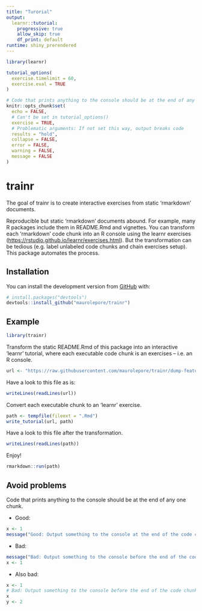 ```yaml
---
title: "Turorial"
output: 
  learnr::tutorial:
    progressive: true
    allow_skip: true
    df_print: default
runtime: shiny_prerendered
---
```



```r
library(learnr)

tutorial_options(
  exercise.timelimit = 60,
  exercise.eval = TRUE
)

# Code that prints anything to the console should be at the end of any one chunk
knitr::opts_chunk$set(
  echo = FALSE,
  # Can't be set in tutorial_options()
  exercise = TRUE,
  # Problematic arguments: If not set this way, output breaks code
  results = "hold",
  collapse = FALSE,
  error = FALSE,
  warning = FALSE,
  message = FALSE
)
```






# trainr


The goal of trainr is to create interactive exercises from static 'rmarkdown' documents.

Reproducible but static 'rmarkdown' documents abound. For example, many R
packages include them in README.Rmd and vignettes. You can transform each
'rmarkdown' code chunk into an R console using the learnr exercises
(<https://rstudio.github.io/learnr/exercises.html>). But the transformation can
be tedious (e.g. label unlabeled code chunks and chain exercises setup). This
package automates the process.

## Installation

You can install the development version from [GitHub](https://github.com/) with:

``` r
# install.packages("devtools")
devtools::install_github("maurolepore/trainr")
```
## Example

```r
library(trainr)
```

Transform the static README.Rmd of this package into an interactive 'learnr' tutorial, where each executable code chunk is an exercises -- i.e. an R console.

```r
url <- "https://raw.githubusercontent.com/maurolepore/trainr/dump-features/README.Rmd"
```

Have a look to this file as is:

```r
writeLines(readLines(url))
```

Convert each executable chunk to an 'learnr' exercise.

```r
path <- tempfile(fileext = ".Rmd")
write_tutorial(url, path)
```

Have a look to this file after the transformation.

```r
writeLines(readLines(path))
```

Enjoy!

```r
rmarkdown::run(path)
```

## Avoid problems

Code that prints anything to the console should be at the end of any one chunk.

* Good:

```r
x <- 1
message("Good: Output something to the console at the end of the code chunk")
```

* Bad:

```r
message("Bad: Output something to the console before the end of the code chunk")
x <- 1
```

* Also bad:

```r
x <- 1
# Bad: Output something to the console before the end of the code chunk
x
y <- 2
```

